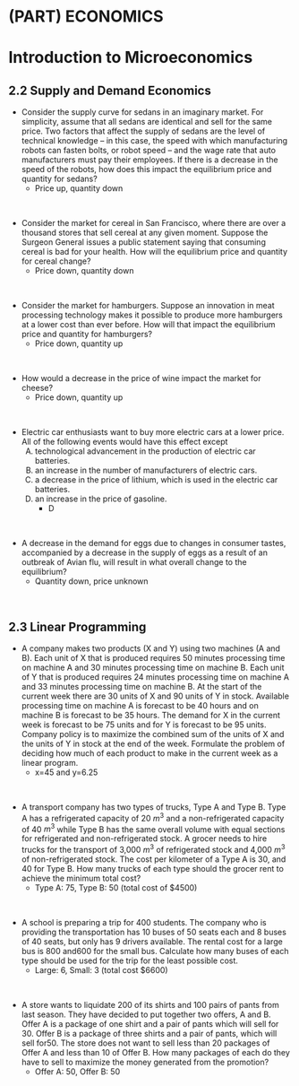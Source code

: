 #  (PART) ECONOMICS {-}

#  Introduction to Microeconomics

##  2.2  Supply and Demand Economics {-}

*  Consider the supply curve for sedans in an imaginary market. For simplicity, assume that all sedans are identical and sell for the same price. Two factors that affect the supply of sedans are the level of technical knowledge – in this case, the speed with which manufacturing robots can fasten bolts, or robot speed – and the wage rate that auto manufacturers must pay their employees. If there is a decrease in the speed of the robots, how does this impact the equilibrium price and quantity for sedans?
    *  Price up, quantity down
<p>&nbsp;</p>


*  Consider the market for cereal in San Francisco, where there are over a thousand stores that sell cereal at any given moment. Suppose the Surgeon General issues a public statement saying that consuming cereal is bad for your health.  How will the equilibrium price and quantity for cereal change?
    *  Price down, quantity down
<p>&nbsp;</p>


*  Consider the market for hamburgers. Suppose an innovation in meat processing technology makes it possible to produce more hamburgers at a lower cost than ever before.  How will that impact the equilibrium price and quantity for hamburgers?
    *  Price down, quantity up
<p>&nbsp;</p>


*  How would a decrease in the price of wine impact the market for cheese?
    *  Price down, quantity up
<p>&nbsp;</p>


*   Electric car enthusiasts want to buy more electric cars at a lower price. All of the following
events would have this effect except
    A) technological advancement in the production of electric car batteries.
    B) an increase in the number of manufacturers of electric cars.
    C) a decrease in the price of lithium, which is used in the electric car batteries.
    D) an increase in the price of gasoline.
        *  D
<p>&nbsp;</p>


*  A decrease in the demand for eggs due to changes in consumer tastes, accompanied by a decrease in the supply of eggs as a result of an outbreak of Avian flu, will result in what overall change to the equilibrium?
    *  Quantity down, price unknown
<p>&nbsp;</p>

##  2.3  Linear Programming {-}

*  A company makes two products (X and Y) using two machines (A and B). Each unit of X that is produced requires 50 minutes processing time on machine A and 30 minutes processing time on machine B. Each unit of Y that is produced requires 24 minutes processing time on machine A and 33 minutes processing time on machine B.  At the start of the current week there are 30 units of X and 90 units of Y in stock. Available processing time on machine A is forecast to be 40 hours and on machine B is forecast to be 35 hours.  The demand for X in the current week is forecast to be 75 units and for Y is forecast to be 95 units. Company policy is to maximize the combined sum of the units of X and the units of Y in stock at the end of the week.  Formulate the problem of deciding how much of each product to make in the current week as a linear program.
    *  x=45 and y=6.25
<p>&nbsp;</p>


*  A transport company has two types of trucks, Type A and Type B. Type A has a refrigerated capacity of 20 $m^3$ and a non-refrigerated capacity of 40 $m^3$ while Type B has the same overall volume with equal sections for refrigerated and non-refrigerated stock. A grocer needs to hire trucks for the transport of 3,000 $m^3$ of refrigerated stock and 4,000 $m^3$ of non-refrigerated stock. The cost per kilometer of a Type A is 30, and 40 for Type B. How many trucks of each type should the grocer rent to achieve the minimum total cost?
    *  Type A:  75, Type B:  50 (total cost of $4500)
<p>&nbsp;</p>


*  A school is preparing a trip for 400 students. The company who is providing the transportation has 10 buses of 50 seats each and 8 buses of 40 seats, but only has 9 drivers available. The rental cost for a large bus is 800 and600 for the small bus. Calculate how many buses of each type should be used for the trip for the least possible cost.
    *  Large:  6, Small:  3  (total cost $6600)
<p>&nbsp;</p>


*  A store wants to liquidate 200 of its shirts and 100 pairs of pants from last season. They have decided to put together two offers, A and B. Offer A is a package of one shirt and a pair of pants which will sell for 30. Offer B is a package of three shirts and a pair of pants, which will sell for50. The store does not want to sell less than 20 packages of Offer A and less than 10 of Offer B. How many packages of each do they have to sell to maximize the money generated from the promotion?
    *  Offer A:  50, Offer B:  50
<p>&nbsp;</p>

